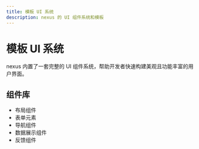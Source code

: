 ```yaml
---
title: 模板 UI 系统
description: nexus 的 UI 组件系统和模板
---
```


# 模板 UI 系统

nexus 内置了一套完整的 UI 组件系统，帮助开发者快速构建美观且功能丰富的用户界面。

## 组件库

- 布局组件
- 表单元素
- 导航组件
- 数据展示组件
- 反馈组件 